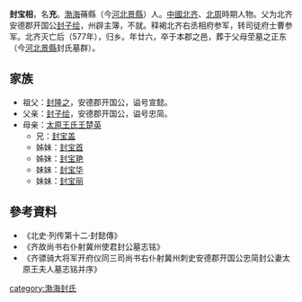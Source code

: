 '''封宝相'''，名'''充'''。[[渤海郡|渤海]]蓨縣（今[[河北|河北]][[景縣|景縣]]）人。[[中國|中國]][[北齐|北齐]]、[[北周|北周]]時期人物。父为北齐安德郡开国公[[封子绘|封子绘]]，州辟主簿，不就。释褐北齐右丞相府参军，转司徒府士曹参军。北齐灭亡后（577年），归乡。年廿六，卒于本郡之邑，葬于父母茔墓之正东（今[[河北|河北]][[景縣|景縣]]封氏墓群）。

== 家族 ==
{{main|渤海封氏}}
*祖父：[[封隆之|封隆之]]，安德郡开国公，谥号宣懿。
*父亲：[[封子绘|封子绘]]，安德郡开国公，谥号忠简。
*母亲：[[太原王氏|太原王氏]][[王楚英|王楚英]]
**兄：[[封宝盖|封宝盖]]
**姊妹：[[封宝首|封宝首]]
**姊妹：[[封宝艳|封宝艳]]
**妹妹：[[封宝华|封宝华]]
**妹妹：[[封宝丽|封宝丽]]

== 參考資料 ==
*《北史·列传第十二·封懿傳》
*《齐故尚书右仆射冀州使君封公墓志铭》
*《齐骠骑大将军开府仪同三司尚书右仆射冀州刺史安德郡开国公忠简封公妻太原王夫人墓志铭并序》

[[category:渤海封氏|category:渤海封氏]]